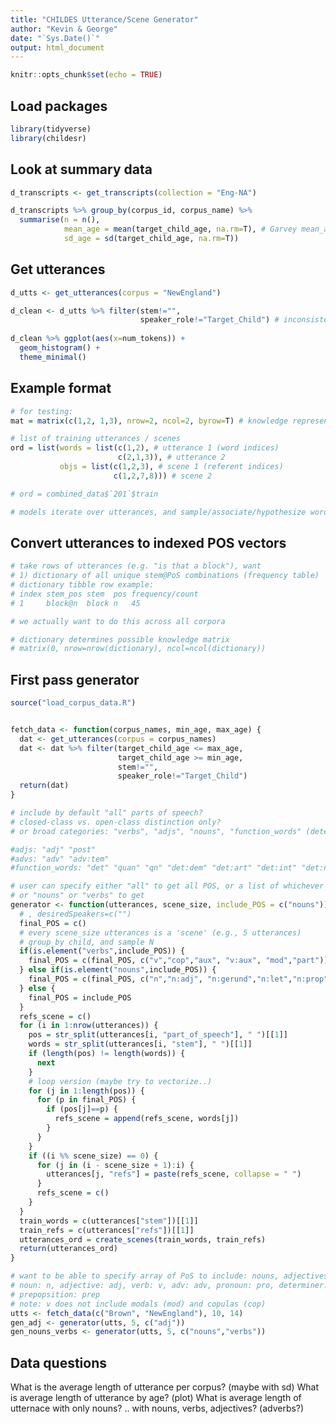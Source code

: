 ```yaml
---
title: "CHILDES Utterance/Scene Generator"
author: "Kevin & George"
date: "`Sys.Date()`"
output: html_document
---
```


```r
knitr::opts_chunk$set(echo = TRUE)
```

## Load packages


```r
library(tidyverse)
library(childesr)
```

## Look at summary data


```r
d_transcripts <- get_transcripts(collection = "Eng-NA")

d_transcripts %>% group_by(corpus_id, corpus_name) %>%
  summarise(n = n(),
            mean_age = mean(target_child_age, na.rm=T), # Garvey mean_age=NaN...are they all e.g. 12 mos?
            sd_age = sd(target_child_age, na.rm=T))
```
## Get utterances

```r
d_utts <- get_utterances(corpus = "NewEngland") 

d_clean <- d_utts %>% filter(stem!="",
                             speaker_role!="Target_Child") # inconsistent labels? do we want Investigator?
  
d_clean %>% ggplot(aes(x=num_tokens)) + 
  geom_histogram() +
  theme_minimal()
```

## Example format

```r
# for testing:
mat = matrix(c(1,2, 1,3), nrow=2, ncol=2, byrow=T) # knowledge representation (what a model might learn)

# list of training utterances / scenes
ord = list(words = list(c(1,2), # utterance 1 (word indices)
                        c(2,1,3)), # utterance 2
           objs = list(c(1,2,3), # scene 1 (referent indices)
                       c(1,2,7,8))) # scene 2

# ord = combined_data$`201`$train

# models iterate over utterances, and sample/associate/hypothesize words -> referents in the scene
```


## Convert utterances to indexed POS vectors

```r
# take rows of utterances (e.g. "is that a block"), want 
# 1) dictionary of all unique stem@PoS combinations (frequency table)
# dictionary tibble row example:
# index stem_pos stem  pos frequency/count
# 1     block@n  block n   45

# we actually want to do this across all corpora

# dictionary determines possible knowledge matrix
# matrix(0, nrow=nrow(dictionary), ncol=ncol(dictionary))
```


## First pass generator

```r
source("load_corpus_data.R")


fetch_data <- function(corpus_names, min_age, max_age) {
  dat <- get_utterances(corpus = corpus_names)
  dat <- dat %>% filter(target_child_age <= max_age, 
                        target_child_age >= min_age,
                        stem!="",
                        speaker_role!="Target_Child")
  return(dat)
}

# include by default "all" parts of speech?
# closed-class vs. open-class distinction only?
# or broad categories: "verbs", "adjs", "nouns", "function_words" (determiners, pronouns)

#adjs: "adj" "post" 
#advs: "adv" "adv:tem"
#function_words: "det" "quan" "qn" "det:dem" "det:art" "det:int" "det:num" "det:poss" (determiners) "pro" "rel" "pro:dem" "pro:exist" "pro:indef" "pro:int" "pro:per" "pro:poss" "pro:refl" "pro:rel" "pro:sub" (pronouns) also "prep" "coord" "co" "int" "conj" "comp" 

# user can specify either "all" to get all POS, or a list of whichever specific POS tags (refer to CHILDES spreadsheet)
# or "nouns" or "verbs" to get 
generator <- function(utterances, scene_size, include_POS = c("nouns")) { 
  # , desiredSpeakers=c("")
  final_POS = c()
  # every scene_size utterances is a 'scene' (e.g., 5 utterances)
  # group_by child, and sample N
  if(is.element("verbs",include_POS)) {
    final_POS = c(final_POS, c("v","cop","aux", "v:aux", "mod","part")) 
  } else if(is.element("nouns",include_POS)) {
    final_POS = c(final_POS, c("n","n:adj", "n:gerund","n:let","n:prop","n:pt"))
  } else {
    final_POS = include_POS
  }
  refs_scene = c()
  for (i in 1:nrow(utterances)) {
    pos = str_split(utterances[i, "part_of_speech"], " ")[[1]]
    words = str_split(utterances[i, "stem"], " ")[[1]]
    if (length(pos) != length(words)) {
      next 
    }
    # loop version (maybe try to vectorize..)
    for (j in 1:length(pos)) {
      for (p in final_POS) {
        if (pos[j]==p) { 
          refs_scene = append(refs_scene, words[j])
        }
      }
    }
    if ((i %% scene_size) == 0) {
      for (j in (i - scene_size + 1):i) {
        utterances[j, "refs"] = paste(refs_scene, collapse = " ")
      }
      refs_scene = c()
    }
  }
  train_words = c(utterances["stem"])[[1]]
  train_refs = c(utterances["refs"])[[1]]
  utterances_ord = create_scenes(train_words, train_refs)
  return(utterances_ord)
}

# want to be able to specify array of PoS to include: nouns, adjectives, verbs
# noun: n, adjective: adj, verb: v, adv: adv, pronoun: pro, determiner: det
# prepopsition: prep
# note: v does not include modals (mod) and copulas (cop)
utts <- fetch_data(c("Brown", "NewEngland"), 10, 14)
gen_adj <- generator(utts, 5, c("adj"))
gen_nouns_verbs <- generator(utts, 5, c("nouns","verbs"))
```

## Data questions

What is the average length of utterance per corpus? (maybe with sd)
What is average length of utterance by age? (plot)
What is average length of utternace with only nouns? .. with nouns, verbs, adjectives? (adverbs?)
